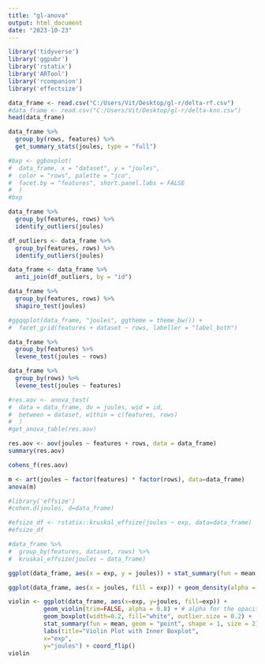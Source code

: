 ```yaml
---
title: "gl-anova"
output: html_document
date: "2023-10-23"
---
```



```r
library('tidyverse')
library('ggpubr')
library('rstatix')
library('ARTool')
library('rcompanion')
library('effectsize')
```


```r
data_frame <- read.csv("C:/Users/Vit/Desktop/gl-r/delta-rf.csv")
#data_frame <- read.csv("C:/Users/Vit/Desktop/gl-r/delta-knn.csv")
head(data_frame)
```

```r
data_frame %>%
  group_by(rows, features) %>%
  get_summary_stats(joules, type = "full")
```

```r
#bxp <- ggboxplot(
#  data_frame, x = "dataset", y = "joules",
#  color = "rows", palette = "jco",
#  facet.by = "features", short.panel.labs = FALSE
#  )
#bxp
```

```r
data_frame %>%
  group_by(features, rows) %>%
  identify_outliers(joules)

df_outliers <- data_frame %>% 
  group_by(features, rows) %>% 
  identify_outliers(joules)

data_frame <- data_frame %>% 
  anti_join(df_outliers, by = "id")
```

```r
data_frame %>%
  group_by(features, rows) %>%
  shapiro_test(joules)
```

```r
#ggqqplot(data_frame, "joules", ggtheme = theme_bw()) +
#  facet_grid(features + dataset ~ rows, labeller = "label_both")
```

```r
data_frame %>%
  group_by(features) %>%
  levene_test(joules ~ rows)
```

```r
data_frame %>%
  group_by(rows) %>%
  levene_test(joules ~ features)
```

```r
#res.aov <- anova_test(
#  data = data_frame, dv = joules, wid = id,
#  between = dataset, within = c(features, rows)
#  )
#get_anova_table(res.aov)
```

```r
res.aov <- aov(joules ~ features + rows, data = data_frame)
summary(res.aov)
```

```r
cohens_f(res.aov)
```

```r
m <- art(joules ~ factor(features) * factor(rows), data=data_frame)
anova(m)
```

```r
#library('effsize')
#cohen.d(joules, d=data_frame)
```

```r
#efsize_df <- rstatix::kruskal_effsize(joules ~ exp, data=data_frame)
#efsize_df

#data_frame %>%
#  group_by(features, dataset, rows) %>%
#  kruskal_effsize(joules ~ data_frame)
```

```r
ggplot(data_frame, aes(x = exp, y = joules)) + stat_summary(fun = mean, geom = "bar") + coord_flip()
```

```r
ggplot(data_frame, aes(x = joules, fill = exp)) + geom_density(alpha = 0.5)
```

```r
violin <- ggplot(data_frame, aes(x=exp, y=joules, fill=exp)) +
          geom_violin(trim=FALSE, alpha = 0.8) + # alpha for the opacity
          geom_boxplot(width=0.2, fill="white", outlier.size = 0.2) +
          stat_summary(fun = mean, geom = "point", shape = 1, size = 2) +
          labs(title="Violin Plot with Inner Boxplot",
          x="exp",
          y="joules") + coord_flip()
violin
```





